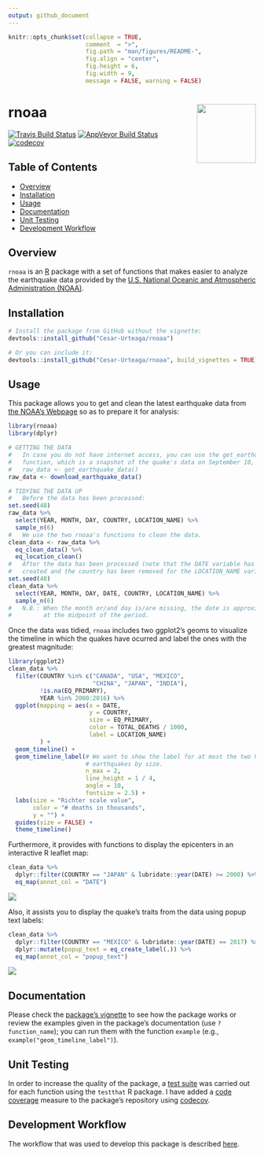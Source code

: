 ```yaml
---
output: github_document
---
```


<!--
  README.md is generated from README.Rmd, so you should edit that file.
-->

```r
knitr::opts_chunk$set(collapse = TRUE,
                      comment  = ">",
                      fig.path = "man/figures/README-",
                      fig.align = "center",
                      fig.height = 6,
                      fig.width = 9,
                      message = FALSE, warning = FALSE)
```

# rnoaa <img src="man/figures/logo.png" align="right" width="120"/>

[![Travis Build Status](https://travis-ci.org/Cesar-Urteaga/rnoaa.svg?branch=master)](https://travis-ci.org/Cesar-Urteaga/rnoaa)
[![AppVeyor Build Status](https://ci.appveyor.com/api/projects/status/github/Cesar-Urteaga/rnoaa?branch=master&svg=true)](https://ci.appveyor.com/project/Cesar-Urteaga/rnoaa)
[![codecov](https://codecov.io/gh/Cesar-Urteaga/rnoaa/branch/master/graph/badge.svg)](https://codecov.io/gh/Cesar-Urteaga/rnoaa)

## Table of Contents

* [Overview](#overview)
* [Installation](#installation)
* [Usage](#usage)
* [Documentation](#documentation)
* [Unit Testing](#unit-testing)
* [Development Workflow](#development-workflow)

## Overview

`rnoaa` is an [R](https://www.r-project.org/) package with a set of functions that makes easier to analyze the earthquake data provided by the [U.S. National Oceanic and Atmospheric Administration (NOAA)](http://www.noaa.gov/).

## Installation

```r
# Install the package from GitHub without the vignette:
devtools::install_github("Cesar-Urteaga/rnoaa")

# Or you can include it:
devtools::install_github("Cesar-Urteaga/rnoaa", build_vignettes = TRUE)
```

## Usage

This package allows you to get and clean the latest earthquake data from [the NOAA's Webpage](https://www.ngdc.noaa.gov/nndc/struts/form?t=101650&s=1&d=1) so as to prepare it for analysis:

```r
library(rnoaa)
library(dplyr)

# GETTING THE DATA
#   In case you do not have internet access, you can use the get_earthquake_data
#   function, which is a snapshot of the quake's data on September 10, 2017:
#   raw_data <- get_earthquake_data()
raw_data <- download_earthquake_data()

# TIDYING THE DATA UP
#   Before the data has been processed:
set.seed(48)
raw_data %>%
  select(YEAR, MONTH, DAY, COUNTRY, LOCATION_NAME) %>%
  sample_n(6)
#   We use the two rnoaa's functions to clean the data.
clean_data <- raw_data %>%
  eq_clean_data() %>%
  eq_location_clean()
#   After the data has been processed (note that the DATE variable has been
#   created and the country has been removed for the LOCATION_NAME variable):
set.seed(48)
clean_data %>%
  select(YEAR, MONTH, DAY, DATE, COUNTRY, LOCATION_NAME) %>%
  sample_n(6)
#   N.B.: When the month or/and day is/are missing, the date is approximated
#         at the midpoint of the period.
```

Once the data was tidied, `rnoaa` includes two ggplot2's geoms to visualize the timeline in which the quakes have ocurred and label the ones with the greatest magnitude:

```r
library(ggplot2)
clean_data %>%
  filter(COUNTRY %in% c("CANADA", "USA", "MEXICO",
                        "CHINA", "JAPAN", "INDIA"),
         !is.na(EQ_PRIMARY),
         YEAR %in% 2000:2016) %>%
  ggplot(mapping = aes(x = DATE,
                       y = COUNTRY,
                       size = EQ_PRIMARY,
                       color = TOTAL_DEATHS / 1000,
                       label = LOCATION_NAME)
         ) +
  geom_timeline() +
  geom_timeline_label(# We want to show the label for at most the two highest
                      # earthquakes by size.
                      n_max = 2,
                      line_height = 1 / 4,
                      angle = 10,
                      fontsize = 2.5) +
  labs(size = "Richter scale value",
       color = "# deaths in thousands",
       y = "") +
  guides(size = FALSE) +
  theme_timeline()
```

Furthermore, it provides with functions to display the epicenters in an interactive R leaflet map:

```r
clean_data %>%
  dplyr::filter(COUNTRY == "JAPAN" & lubridate::year(DATE) >= 2000) %>%
  eq_map(annot_col = "DATE")
```

![](./man/figures/README-LeafletMap-1.png?raw=true)

Also, it assists you to display the quake's traits from the data using popup text labels:

```r
clean_data %>%
  dplyr::filter(COUNTRY == "MEXICO" & lubridate::year(DATE) == 2017) %>%
  dplyr::mutate(popup_text = eq_create_label(.)) %>%
  eq_map(annot_col = "popup_text")
```

![](./man/figures/README-LeafletMap-2.png?raw=true)

## Documentation

Please check the [package's vignette](./vignettes/using-rnoaa.Rmd) to see how the package works or review the examples given in the package's documentation (use `?function_name`); you can run them with the function `example` (e.g., `example("geom_timeline_label")`).

## Unit Testing

In order to increase the quality of the package, a [test suite](./tests/testthat) was carried out for each function using the `testthat` R package.  I have added a [code coverage](https://en.wikipedia.org/wiki/Code_coverage) measure to the package's repository using [codecov](https://codecov.io).

## Development Workflow

The workflow that was used to develop this package is described [here](https://github.com/Cesar-Urteaga/rfars#workflow).
